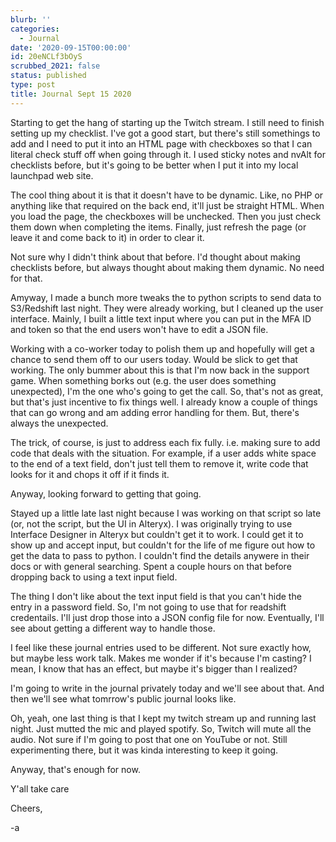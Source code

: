```yaml
---
blurb: ''
categories:
  - Journal
date: '2020-09-15T00:00:00'
id: 20eNCLf3bOyS
scrubbed_2021: false
status: published
type: post
title: Journal Sept 15 2020
---
```


Starting to get the hang of starting up the Twitch stream. I still need to finish setting up my checklist. I've got a good start, but there's still somethings to add and I need to put it into an HTML page with checkboxes so that I can literal check stuff off when going through it. I used sticky notes and nvAlt for checklists before, but it's going to be better when I put it into my local launchpad web site. 

The cool thing about it is that it doesn't have to be dynamic. Like, no PHP or anything like that required on the back end, it'll just be straight HTML. When you load the page, the checkboxes will be unchecked. Then you just check them down when completing the items. Finally, just refresh the page (or leave it and come back to it) in order to clear it. 

Not sure why I didn't think about that before. I'd thought about making checklists before, but always thought about making them dynamic. No need for that. 

Amyway, I made a bunch more tweaks the to python scripts to send data to S3/Redshift last night. They were already working, but I cleaned up the user interface. Mainly, I built a little text input where you can put in the MFA ID and token so that the end users won't have to edit a JSON file. 

Working with a co-worker today to polish them up and hopefully will get a chance to send them off to our users today. Would be slick to get that working. The only bummer about this is that I'm now back in the support game. When something borks out (e.g. the user does something unexpected), I'm the one who's going to get the call. So, that's not as great, but that's just incentive to fix things well. I already know a couple of things that can go wrong and am adding error handling for them. But, there's always the unexpected. 

The trick, of course, is just to address each fix fully. i.e. making sure to add code that deals with the situation. For example, if a user adds white space to the end of a text field, don't just tell them to remove it, write code that looks for it and chops it off if it finds it. 

Anyway, looking forward to getting that going. 

Stayed up a little late last night because I was working on that script so late (or, not the script, but the UI in Alteryx). I was originally trying to use Interface Designer in Alteryx but couldn't get it to work. I could get it to show up and accept input, but couldn't for the life of me figure out how to get the data to pass to python. I couldn't find the details anywere in their docs or with general searching. Spent a couple hours on that before dropping back to using a text input field. 

The thing I don't like about the text input field is that you can't hide the entry in a password field. So, I'm not going to use that for readshift credentails. I'll just drop those into a JSON config file for now. Eventually, I'll see about getting a different way to handle those. 

I feel like these journal entries used to be different. Not sure exactly how, but maybe less work talk. Makes me wonder if it's because I'm casting? I mean, I know that has an effect, but maybe it's bigger than I realized?

I'm going to write in the journal privately today and we'll see about that. And then we'll see what tomrrow's public journal looks like. 

Oh, yeah, one last thing is that I kept my twitch stream up and running last night. Just mutted the mic and played spotify. So, Twitch will mute all the audio. Not sure if I'm going to post that one on YouTube or not. Still experimenting there, but it was kinda interesting to keep it going. 

Anyway, that's enough for now. 

Y'all take care

Cheers,

-a
